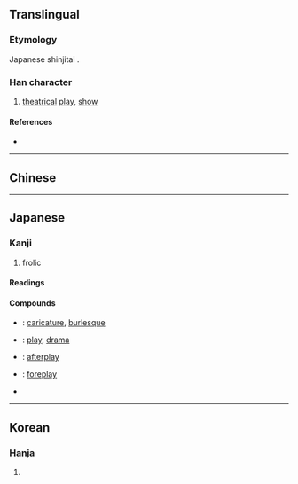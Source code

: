 {{also|戱|戲}}
{{character info}}
==Translingual==
{{Han simplified forms|戲|戯|戏}}

===Etymology===
Japanese shinjitai {{Han simp|戱|f=虛|t=虚}}.

===Han character===
{{Han char|rn=62|rad=戈|as=11|sn=15|four=|canj=YCI|ids=⿰虚戈}}

# [[theatrical]] [[play]], [[show]]

====References====
* {{Han ref|kx=0414.091|dkj=11665|dj=0758.020|hdz=21411.100|uh=622F|ud=25135}}

----

==Chinese==
{{zh-see|戲|v}}

----

==Japanese==
{{ja-kanji forms|戯|戲}}

===Kanji===
{{ja-kanji|grade=c|rs=戈11|kyu=戲}}

# frolic

====Readings====
{{ja-readings
|goon=け
|kanon=き
|kanyoon=ぎ, げ
|kun=たわむ-れる<たはむ-れる
}}

====Compounds====
{{der-top|Compounds}}
* {{ja-r|戯%画|ぎ%が}}: [[caricature]], [[burlesque]]
* {{ja-r|戯%曲|ぎ%きょく}}: [[play]], [[drama]]
* {{ja-r|後戯|こうぎ}}: [[afterplay]]
* {{ja-r|前戯|ぜんぎ}}: [[foreplay]]
* {{ja-r|遊戯|ゆうぎ}}
{{der-bottom}}

----

==Korean==

===Hanja===
{{ko-hanja|hangeul=[[희]], [[휘]]|eumhun=|rv=hui, hwi|mr=hŭi, hwi|y=huy, hwi}}

# {{rfdef|ko|sort=戈11}}